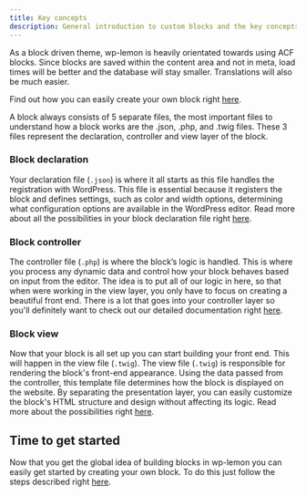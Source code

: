 ```yaml
---
title: Key concepts
description: General introduction to custom blocks and the key concepts.
---
```

As a block driven theme, wp-lemon is heavily orientated towards using ACF blocks. 
Since blocks are saved within the content area and not in meta, load times will be better and the database will stay smaller. 
Translations will also be much easier. 

Find out how you can easily create your own block right [here](/blocks/create-block).

A block always consists of 5 separate files, 
the most important files to understand how a block works are the .json, .php, and .twig files. 
These 3 files represent the declaration, controller and view layer of the block.

### Block declaration
Your declaration file (`.json`) is where it all starts as this file handles the registration with WordPress. 
This file is essential because it registers the block and defines settings, 
such as color and width options, determining what configuration options are available in the WordPress editor.
Read more about all the possibilities in your block declaration file right [here](/blocks/block-declaration).

### Block controller
The controller file (`.php`) is where the block’s logic is handled. 
This is where you process any dynamic data and control how your block behaves based on input from the editor. 
The idea is to put all of our logic in here, so that when were working in the view layer, 
you only have to focus on creating a beautiful front end. 
There is a lot that goes into your controller layer so you'll definitely want to check out our detailed documentation right [here](/blocks/block-controller).

### Block view
Now that your block is all set up you can start building your front end. This will happen in the view file (`.twig`).
The view file (`.twig`) is responsible for rendering the block's front-end appearance. 
Using the data passed from the controller, this template file determines how the block is displayed on the website. 
By separating the presentation layer, you can easily customize the block's HTML structure and design without affecting its logic.
Read more about the possibilities right [here](/blocks/block-view).

## Time to get started
Now that you get the global idea of building blocks in wp-lemon you can easily get started by creating your own block.
To do this just follow the steps described right [here](/blocks/create-block).